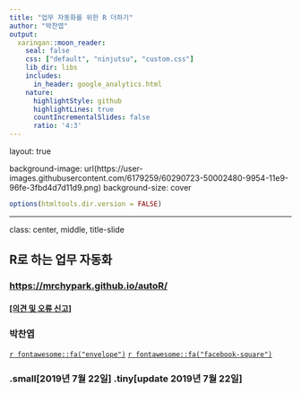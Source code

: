 ```yaml
---
title: "업무 자동화를 위한 R 더하기"
author: "박찬엽"
output:
  xaringan::moon_reader:
    seal: false
    css: ["default", "ninjutsu", "custom.css"]
    lib_dir: libs
    includes:
      in_header: google_analytics.html
    nature:
      highlightStyle: github
      highlightLines: true
      countIncrementalSlides: false
      ratio: '4:3'
---
```

layout: true

background-image: url(https://user-images.githubusercontent.com/6179259/60290723-50002480-9954-11e9-96fe-3fbd4d7d11d9.png)
background-size: cover

```r
options(htmltools.dir.version = FALSE)
```

---

class: center, middle, title-slide

## R로 하는 업무 자동화

### <https://mrchypark.github.io/autoR/>

#### [[의견 및 오류 신고]](https://github.com/mrchypark/autoR/issues)

### 박찬엽
[`r fontawesome::fa("envelope")`][mail] [`r fontawesome::fa("facebook-square")`][fb]

### .small[2019년 7월 22일] .tiny[update 2019년 7월 22일]


[mail]: mailto:mrchypark@gmail.com
[fb]: https://www.facebook.com/mrchypark
